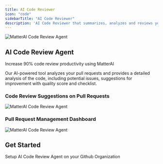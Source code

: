 ```yaml
---
title: AI Code Reviewer
icon: "code"
sidebarTitle: "AI Code Reviewer"
description: 'AI Code Reviewer that summarizes, analyzes and reviews your Pull Requests to detect issues, code smells and security vulnerabilities with fixes'
---
```


<img
  className="block"
  src="https://res.cloudinary.com/dor5uewzz/image/upload/v1740376446/og-image-matter_kfioxu.png"
  alt="MatterAI Code Review Agent"
/>

## AI Code Review Agent

<Note>Increase 90% code review productivity using MatterAI</Note>

Our AI-powered tool analyzes your pull requests and provides a detailed analysis of the code, including potential issues, suggestions for improvement with quality score and checklist.

### Code Review Suggestions on Pull Requests

<img
  className="block"
  src="https://res.cloudinary.com/dor5uewzz/image/upload/v1739520714/code-review-2_xoqnxe.png"
  alt="MatterAI Code Review Agent"
/>

### Pull Request Management Dashboard

<img
  className="block"
  src="https://res.cloudinary.com/dor5uewzz/image/upload/v1739520714/code-review-1_q3peuk.png"
  alt="MatterAI Code Review Agent"
/>

## Get Started

<CardGroup cols={2}>
  <Card
    title="Setup AI Code Review Agent"
    icon="github"
    href="/quickstart-ai-code-review-agent"
  >
    Setup AI Code Review Agent on your Github Organization
  </Card>
</CardGroup>
